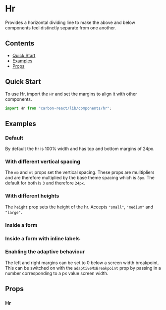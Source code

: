 

<Meta of={HrStories} />

# Hr

Provides a horizontal dividing line to make the above and below components feel distinctly separate from one another.

## Contents

- [Quick Start](#quick-start)
- [Examples](#examples)
- [Props](#props)

## Quick Start

To use Hr, import the `Hr` and set the margins to align it with other components.

```javascript
import Hr from "carbon-react/lib/components/hr";
```

## Examples

### Default

By default the hr is 100% width and has top and bottom margins of 24px.

<Canvas of={HrStories.Default} />

### With different vertical spacing

The `mb` and `mt` props set the vertical spacing. These props are mulitipliers and are therefore multiplied by the base theme spacing which is `8px`. The default for both is `3` and therefore `24px`.

<Canvas of={HrStories.DifferentSpacing} />

### With different heights

The `height` prop sets the height of the hr. Accepts `"small"`, `"medium"` and `"large"`.

<Canvas of={HrStories.DifferentHeights} />

### Inside a form

<Canvas of={HrStories.InsideForm} />

### Inside a form with inline labels

<Canvas of={HrStories.InsideFormInlineLabels} />

### Enabling the adaptive behaviour

The left and right margins can be set to 0 below a screen width breakpoint. This can be switched on with the `adaptiveMxBreakpoint` prop by passing in a number corresponding to a px value screen width.

<Canvas of={HrStories.EnablingAdaptiveBehaviour} />

## Props

### Hr

<ArgTypes of={HrStories} />
